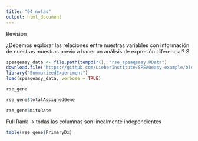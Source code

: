 ```yaml
---
title: "04_notas"
output: html_document
---
```


Revisión 

¿Debemos explorar las relaciones entre nuestras variables con información de nuestras muestras previo a hacer un análisis de expresión diferencial?
S



```r
speaqeasy_data <- file.path(tempdir(), "rse_speaqeasy.RData")
download.file("https://github.com/LieberInstitute/SPEAQeasy-example/blob/master/rse_speaqeasy.RData?raw=true", speaqeasy_data, mode = "wb")
library("SummarizedExperiment")
load(speaqeasy_data, verbose = TRUE)
```
```r
rse_gene
```

```r
rse_gene$totalAssignedGene
```
```r
rse_gene$mitoRate
```
Full Rank → todas las columnas son linealmente independientes 

```r
table(rse_gene$PrimaryDx)


```




